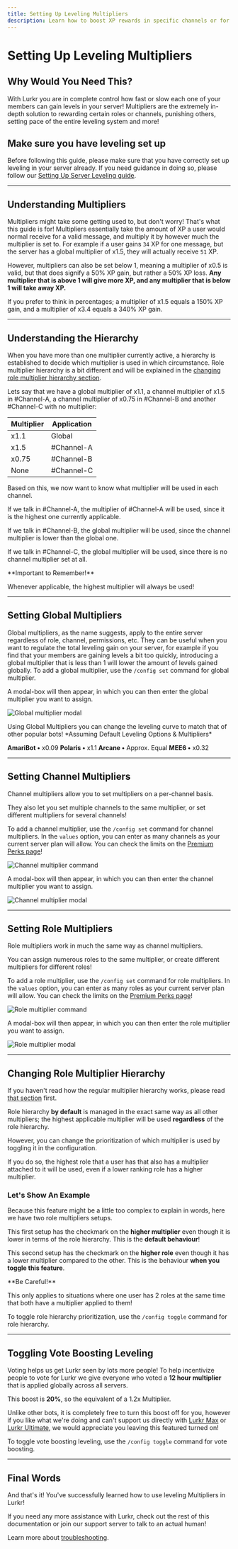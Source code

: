 ```yaml
---
title: Setting Up Leveling Multipliers
description: Learn how to boost XP rewards in specific channels or for members with certain roles, shaping your server's leveling experience
---
```




# Setting Up Leveling Multipliers

## Why Would You Need This?

With Lurkr you are in complete control how fast or slow each one of your members can gain levels in your server! Multipliers are the extremely in-depth solution to rewarding certain roles or channels, punishing others, setting pace of the entire leveling system and more!

## Make sure you have leveling set up

Before following this guide, please make sure that you have correctly set up leveling in your server already. If you need guidance in doing so, please follow our [Setting Up Server Leveling guide](/bot/guides/setting-up-server-leveling).

---

## Understanding Multipliers

Multipliers might take some getting used to, but don't worry! That's what this guide is for! Multipliers essentially take the amount of XP a user would normal receive for a valid message, and multiply it by however much the multiplier is set to. For example if a user gains `34` XP for one message, but the server has a global multiplier of x1.5, they will actually receive `51` XP.

However, multipliers can also be set below 1, meaning a multiplier of x0.5 is valid, but that does signify a 50% XP gain, but rather a 50% XP loss. **Any multiplier that is above 1 will give more XP, and any multiplier that is below 1 will take away XP.**

<Callout type="info">
If you prefer to think in percentages; a multiplier of x1.5 equals a 150% XP gain, and a multiplier of x3.4 equals a 340% XP gain.
</Callout>

---

## Understanding the Hierarchy

When you have more than one multiplier currently active, a hierarchy is established to decide which multiplier is used in which circumstance. Role multiplier hierarchy is a bit different and will be explained in the [changing role multiplier hierarchy section](#changing-role-multiplier-hierarchy).

Lets say that we have a global multiplier of x1.1, a channel multiplier of x1.5 in #Channel-A, a channel multiplier of x0.75 in #Channel-B and another #Channel-C with no multiplier:

| Multiplier | Application |
|------------|-------------|
| x1.1 | Global |
| x1.5 | #Channel-A |
| x0.75 | #Channel-B |
| None | #Channel-C |

Based on this, we now want to know what multiplier will be used in each channel.

If we talk in #Channel-A, the multiplier of #Channel-A will be used, since it is the highest one currently applicable.

If we talk in #Channel-B, the global multiplier will be used, since the channel multiplier is lower than the global one.

If we talk in #Channel-C, the global multiplier will be used, since there is no channel multiplier set at all.

<Callout type="default">
**Important to Remember!**

Whenever applicable, the highest multiplier will always be used!
</Callout>

---

## Setting Global Multipliers

Global multipliers, as the name suggests, apply to the entire server regardless of role, channel, permissions, etc. They can be useful when you want to regulate the total leveling gain on your server, for example if you find that your members are gaining levels a bit too quickly, introducing a global multiplier that is less than 1 will lower the amount of levels gained globally. To add a global multiplier, use the `/config set` command for global multiplier.

A modal-box will then appear, in which you can then enter the global multiplier you want to assign.

![Global multiplier modal](../../_assets/Discord_6e1IeynbEU.png)

<Callout type="info">
Using Global Multipliers you can change the leveling curve to match that of other popular bots!
*Assuming Default Leveling Options & Multipliers*

**AmariBot •** x0.09
**Polaris •** x1.1
**Arcane •** Approx. Equal
**MEE6 •** x0.32
</Callout>

---

## Setting Channel Multipliers

Channel multipliers allow you to set multipliers on a per-channel basis.

They also let you set multiple channels to the same multiplier, or set different multipliers for several channels!

To add a channel multiplier, use the `/config set` command for channel multipliers. In the `values` option, you can enter as many channels as your current server plan will allow. You can check the limits on the [Premium Perks page](/bot/information/premium-perks)!

![Channel multiplier command](../../_assets/Discord_uurV72g0Fj.png)

A modal-box will then appear, in which you can then enter the channel multiplier you want to assign.

![Channel multiplier modal](../../_assets/Discord_OtotKKrjXA.png)

---

## Setting Role Multipliers

Role multipliers work in much the same way as channel multipliers.

You can assign numerous roles to the same multiplier, or create different multipliers for different roles!

To add a role multiplier, use the `/config set` command for role multipliers. In the `values` option, you can enter as many roles as your current server plan will allow. You can check the limits on the [Premium Perks page](/bot/information/premium-perks)!

![Role multiplier command](../../_assets/uizbhw6.png)

A modal-box will then appear, in which you can then enter the role multiplier you want to assign.

![Role multiplier modal](../../_assets/8rrblnf.png)

---

## Changing Role Multiplier Hierarchy

If you haven't read how the regular multiplier hierarchy works, please read [that section](#understanding-the-hierarchy) first.

Role hierarchy **by default** is managed in the exact same way as all other multipliers; the highest applicable multiplier will be used **regardless** of the role hierarchy.

However, you can change the prioritization of which multiplier is used by toggling it in the configuration.

If you do so, the highest role that a user has that also has a multiplier attached to it will be used, even if a lower ranking role has a higher multiplier.

### Let's Show An Example

Because this feature might be a little too complex to explain in words, here we have two role multipliers setups.

This first setup has the checkmark on the **higher multiplier** even though it is lower in terms of the role hierarchy. This is the **default behaviour**!

This second setup has the checkmark on the **higher role** even though it has a lower multiplier compared to the other. This is the behaviour **when you toggle this feature**.

<Callout type="warning">
**Be Careful!**

This only applies to situations where one user has 2 roles at the same time that both have a multiplier applied to them!
</Callout>

To toggle role hierarchy prioritization, use the `/config toggle` command for role hierarchy.

---

## Toggling Vote Boosting Leveling

Voting helps us get Lurkr seen by lots more people! To help incentivize people to vote for Lurkr we give everyone who voted a **12 hour multiplier** that is applied globally across all servers.

This boost is **20%**, so the equivalent of a 1.2x Multiplier.

Unlike other bots, it is completely free to turn this boost off for you, however if you like what we're doing and can't support us directly with [Lurkr Max](/bot/information/premium-perks) or [Lurkr Ultimate](/bot/information/premium-perks), we would appreciate you leaving this featured turned on!

To toggle vote boosting leveling, use the `/config toggle` command for vote boosting.

---

## Final Words

And that's it! You've successfully learned how to use leveling Multipliers in Lurkr!

If you need any more assistance with Lurkr, check out the rest of this documentation or join our support server to talk to an actual human!

Learn more about [troubleshooting](/bot/information/troubleshooting).